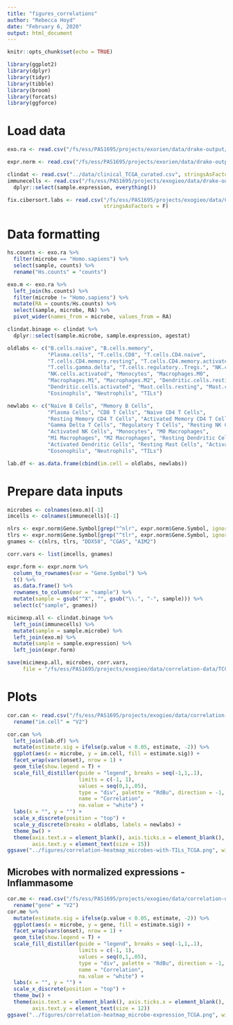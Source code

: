 ```yaml
---
title: "figures_correlations"
author: "Rebecca Hoyd"
date: "February 6, 2020"
output: html_document
---
```


```r
knitr::opts_chunk$set(echo = TRUE)

library(ggplot2)
library(dplyr)
library(tidyr)
library(tibble)
library(broom)
library(forcats)
library(ggforce)
```


# Load data

```r
exo.ra <- read.csv("/fs/ess/PAS1695/projects/exorien/data/drake-output/2022-03-16/2022-03-16_TCGA_unnormalized-microbes_humanRNAfilt_w_taxonomy.csv", stringsAsFactors = F) 

expr.norm <- read.csv("/fs/ess/PAS1695/projects/exorien/data/drake-output/2022-03-16/2022-03-16_TCGA_expressions.csv", stringsAsFactors = F)

clindat <- read.csv("../data/clinical_TCGA_curated.csv", stringsAsFactors = F)
immunecells <- read.csv("/fs/ess/PAS1695/projects/exogieo/data/drake-output/2021-02-15_tcga_immune-cell-fractions.csv", stringsAsFactors = F) %>%
  dplyr::select(sample.expression, everything())

fix.cibersort.labs <- read.csv("/fs/ess/PAS1695/projects/exogieo/data/COAD-READ_convert-cibersort-ids-to-expression-uuids.csv",
                               stringsAsFactors = F)

```

# Data formatting

```r
hs.counts <- exo.ra %>%
  filter(microbe == "Homo.sapiens") %>%
  select(sample, counts) %>%
  rename("Hs.counts" = "counts")

exo.m <- exo.ra %>%
  left_join(hs.counts) %>%
  filter(microbe != "Homo.sapiens") %>%
  mutate(RA = counts/Hs.counts) %>%
  select(sample, microbe, RA) %>%
  pivot_wider(names_from = microbe, values_from = RA)
```



```r
clindat.binage <- clindat %>%
  dplyr::select(sample.microbe, sample.expression, agestat)

oldlabs <- c("B.cells.naive", "B.cells.memory", 
             "Plasma.cells", "T.cells.CD8", "T.cells.CD4.naive", 
             "T.cells.CD4.memory.resting", "T.cells.CD4.memory.activated", "T.cells.follicular.helper",
             "T.cells.gamma.delta", "T.cells.regulatory..Tregs.", "NK.cells.resting", 
             "NK.cells.activated", "Monocytes", "Macrophages.M0", 
             "Macrophages.M1", "Macrophages.M2", "Dendritic.cells.resting", 
             "Dendritic.cells.activated", "Mast.cells.resting", "Mast.cells.activated", 
             "Eosinophils", "Neutrophils", "TILs")

newlabs <- c("Naive B Cells", "Memory B Cells", 
             "Plasma Cells", "CD8 T Cells", "Naive CD4 T Cells", 
             "Resting Memory CD4 T Cells", "Activated Memory CD4 T Cells", "Follicular Helper T Cells",
             "Gamma Delta T Cells", "Regulatory T Cells", "Resting NK Cells", 
             "Activated NK Cells", "Monocytes", "M0 Macrophages",
             "M1 Macrophages", "M2 Macrophages", "Resting Dendritic Cells", 
             "Activated Dendritic Cells", "Resting Mast Cells", "Activated Mast Cells", 
             "Eosonophils", "Neutrophils", "TILs")

lab.df <- as.data.frame(cbind(im.cell = oldlabs, newlabs))

```

# Prepare data inputs

```r
microbes <- colnames(exo.m)[-1]
imcells <- colnames(immunecells)[-1]

nlrs <- expr.norm$Gene.Symbol[grep("^nlr", expr.norm$Gene.Symbol, ignore.case = T)]
tlrs <- expr.norm$Gene.Symbol[grep("^tlr", expr.norm$Gene.Symbol, ignore.case = T)]
gnames <- c(nlrs, tlrs, "DDX58", "CGAS", "AIM2")

corr.vars <- list(imcells, gnames)
```

```r
expr.form <- expr.norm %>%
  column_to_rownames(var = "Gene.Symbol") %>%
  t() %>%
  as.data.frame() %>%
  rownames_to_column(var = "sample") %>%
  mutate(sample = gsub("^X", "", gsub("\\.", "-", sample))) %>%
  select(c("sample", gnames))
```

```r
micimexp.all <- clindat.binage %>%
  left_join(immunecells) %>%
  mutate(sample = sample.microbe) %>%
  left_join(exo.m) %>%
  mutate(sample = sample.expression) %>%
  left_join(expr.form)

save(micimexp.all, microbes, corr.vars,
     file = "/fs/ess/PAS1695/projects/exogieo/data/correlation-data/TCGA-inputs.rda")
```

# Plots

```r
cor.can <- read.csv("/fs/ess/PAS1695/projects/exogieo/data/correlation-data/TCGA-results_1.csv") %>%
  rename("im.cell" = "V2")

cor.can %>%
  left_join(lab.df) %>%
  mutate(estimate.sig = ifelse(p.value < 0.05, estimate, -2)) %>%
  ggplot(aes(x = microbe, y = im.cell, fill = estimate.sig)) +
  facet_wrap(vars(onset), nrow = 1) +
  geom_tile(show.legend = T) +
  scale_fill_distiller(guide = "legend", breaks = seq(-1,1,.1), 
                       limits = c(-1, 1),
                       values = seq(0,1,.05),
                       type = "div", palette = "RdBu", direction = -1,
                       name = "Correlation",
                       na.value = "white") +
  labs(x = "", y = "") +
  scale_x_discrete(position = "top") +
  scale_y_discrete(breaks = oldlabs, labels = newlabs) +
  theme_bw() +
  theme(axis.text.x = element_blank(), axis.ticks.x = element_blank(),
        axis.text.y = element_text(size = 15)) 
ggsave("../figures/correlation-heatmap_microbes-with-TILs_TCGA.png", width = 10) 
```

## Microbes with normalized expressions - Inflammasome





```r
cor.me <- read.csv("/fs/ess/PAS1695/projects/exogieo/data/correlation-data/TCGA-results_2.csv") %>%
  rename("gene" = "V2")
cor.me %>%
  mutate(estimate.sig = ifelse(p.value < 0.05, estimate, -2)) %>%
  ggplot(aes(x = microbe, y = gene, fill = estimate.sig)) +
  facet_wrap(vars(onset), nrow = 1) +
  geom_tile(show.legend = T) +
  scale_fill_distiller(guide = "legend", breaks = seq(-1,1,.1), 
                       limits = c(-1, 1),
                       values = seq(0,1,.05),
                       type = "div", palette = "RdBu", direction = -1,
                       name = "Correlation",
                       na.value = "white") +
  labs(x = "", y = "") +
  scale_x_discrete(position = "top") +
  theme_bw() +
  theme(axis.text.x = element_blank(), axis.ticks.x = element_blank(),
        axis.text.y = element_text(size = 12)) 
ggsave("../figures/correlation-heatmap_microbe-expression_TCGA.png", width = 10) 
```





